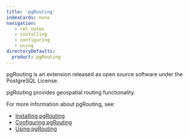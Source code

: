 ```yaml
---
title: 'pgRouting'
indexCards: none
navigation:
   - rel_notes
   - installing
   - configuring
   - using
directoryDefaults:
  product: pgRouting
---
```


pgRouting is an extension released as open source software under the PostgreSQL License. 

pgRouting provides geospatial routing functionality.

For more information about pgRouting, see:

- [Installing pgRouting](installing.mdx)
- [Configuring pgRouting](configuring.mdx)
- [Using pgRouting](using.mdx)
